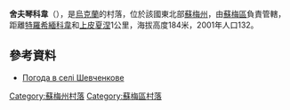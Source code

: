 {{coord|50|58|50|N|34|44|43|E|scale:100000|display=title}}

'''舍夫琴科韋'''（{{lang-uk|Шевченкове}}），是[[烏克蘭|烏克蘭]]的村落，位於該國東北部[[蘇梅州|蘇梅州]]，由[[蘇梅區|蘇梅區]]負責管轄，距離[[特羅希緬科韋|特羅希緬科韋]]和[[上皮夏涅|上皮夏涅]]1公里，海拔高度184米，2001年人口132。

==參考資料==
* [http://weather.in.ua/ua/symskaja/28836 Погода в селі Шевченкове]

{{DEFAULTSORT:Шевченкове}}
[[Category:蘇梅州村落|Category:蘇梅州村落]]
[[Category:蘇梅區村落|Category:蘇梅區村落]]


{{Sumy-geo-stub}}